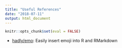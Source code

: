 ```yaml
---
title: "Useful References"
date: "2018-07-11"
output: html_document
---
```


```r
knitr::opts_chunk$set(eval = FALSE)
```


- [hadly/emo](https://github.com/hadley/emo): Easily insert emoji into R and RMarkdown